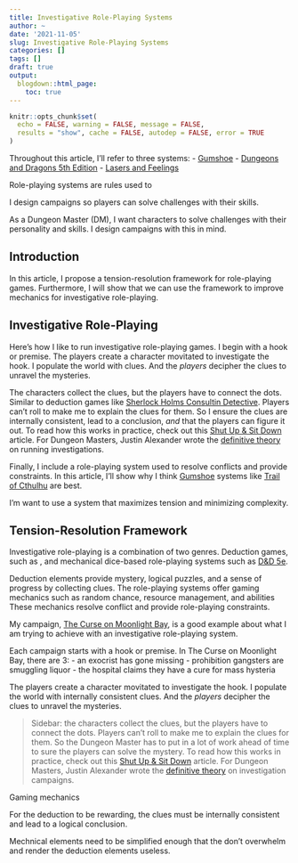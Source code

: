 ```yaml
---
title: Investigative Role-Playing Systems
author: ~
date: '2021-11-05'
slug: Investigative Role-Playing Systems
categories: []
tags: []
draft: true
output:
  blogdown::html_page:
    toc: true
---
```


```r
knitr::opts_chunk$set(
  echo = FALSE, warning = FALSE, message = FALSE,
  results = "show", cache = FALSE, autodep = FALSE, error = TRUE
)
```




Throughout this article, I'll refer to three systems:
- [Gumshoe](https://pelgranepress.com/2018/02/14/gumshoe/)
- [Dungeons and Dragons 5th Edition](https://roll20.net/compendium/dnd5e/BookIndex)
- [Lasers and Feelings](http://www.onesevendesign.com/laserfeelings/)




Role-playing systems are rules used to





I design campaigns so players can solve challenges with their skills.

As a Dungeon Master (DM), I want characters to solve challenges with their personality and skills.
I design campaigns with this in mind.



## Introduction

In this article, I propose a tension-resolution framework for role-playing games.
Furthermore, I will show that we can use the framework to improve mechanics for
investigative role-playing.

## Investigative Role-Playing

Here's how I like to run investigative role-playing games. I begin with a hook or premise.
The players create a character movitated to investigate the hook.
I populate the world with clues. And the *players* decipher the
clues to unravel the mysteries.

The characters collect the clues, but the players have to connect the dots.
Similar to deduction games like [Sherlock Holms Consultin Detective](https://boardgamegeek.com/boardgame/2511/sherlock-holmes-consulting-detective-thames-murder).
Players can't roll to make me to explain the clues for them. So I ensure the clues
are internally consistent, lead to a conclusion, *and* that the players can figure it out.
To read how this works in practice, check out this [Shut Up & Sit Down](https://www.shutupandsitdown.com/rpg-review-trail-of-cthulhu/)
article. For Dungeon Masters, Justin Alexander wrote the
[definitive theory](https://thealexandrian.net/wordpress/7949/roleplaying-games/node-based-scenario-design-part-1-the-plotted-approach)
on running investigations.

Finally, I include a role-playing system used to resolve conflicts and provide constraints.
In this article, I'll show why I think [Gumshoe](https://pelgranepress.com/2018/02/14/gumshoe/) systems
like [Trail of Cthulhu](https://pelgranepress.com/product/trail-of-cthulhu/) are best.

I'm want to use a system that maximizes tension and minimizing complexity.



## Tension-Resolution Framework







Investigative role-playing is a combination of two genres.
Deduction games, such as ,
and mechanical dice-based role-playing systems such as [D&D 5e](https://roll20.net/compendium/dnd5e/BookIndex).

Deduction elements provide mystery, logical puzzles, and a sense of progress by collecting clues.
The role-playing systems offer gaming mechanics such as random chance, resource management, and abilities
These mechanics resolve conflict and provide role-playing constraints.

My campaign, [The Curse on Moonlight Bay](https://docs.google.com/document/d/15MvkKUkErnCAqWb7d8IaEQ8uJMS_XocKlCmDPT_sZzE/edit?usp=sharing),
is a good example about what I am trying to achieve with an investigative role-playing system.

Each campaign starts with a hook or premise. In The Curse on Moonlight Bay, there are 3:
- an exocrist has gone missing
- prohibition gangsters are smuggling liquor
- the hospital claims they have a cure for mass hysteria

The players create a character movitated to investigate the hook.
I populate the world with internally consistent clues. And the *players* decipher the
clues to unravel the mysteries.

> Sidebar: the characters collect the clues, but the players have to connect the dots.
Players can't roll to make me to explain the clues for them. So the Dungeon Master
has to put in a lot of work ahead of time to sure the players can solve the mystery.
To read how this works in practice, check out this [Shut Up & Sit Down](https://www.shutupandsitdown.com/rpg-review-trail-of-cthulhu/)
article. For Dungeon Masters, Justin Alexander wrote the
[definitive theory](https://thealexandrian.net/wordpress/7949/roleplaying-games/node-based-scenario-design-part-1-the-plotted-approach) on investigation campaigns.

Gaming mechanics





For the deduction to be rewarding, the clues must be internally consistent and lead to a logical conclusion.



Mechnical elements need to be simplified enough that the don't overwhelm and render
the deduction elements useless.
